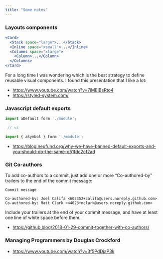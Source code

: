 ```yaml
---
title: "Some notes"
---
```


### Layouts components

```jsx
<Card>
  <Stack space="large">...</Stack>
  <Inline space="xsmall">...</Inline>
  <Columns space="xlarge">
    <Column>...</Column>
  </Columns>
</Card>
```

For a long time I was wondering which is the best strategy to define
reusable visual components. I found this presentation that I like a lot:

- https://www.youtube.com/watch?v=7iMElBsRto4
- https://styled-system.com/

### Javascript default exports

```javascript
import aDefault form './module';

 // vs

import { aSymbol } form './module';
```

- https://blog.neufund.org/why-we-have-banned-default-exports-and-you-should-do-the-same-d51fdc2cf2ad


### Git Co-authors

To add co-authors to a commit, just add one or more “Co-authored-by” trailers to the end of the commit message:

```
Commit message

Co-authored-by: Joel Califa <602352+califa@users.noreply.github.com>
Co-authored-by: Matt Clark <44023+mclark@users.noreply.github.com>
```

Include your trailers at the end of your commit message, and have at least one line of white space before them.


- https://github.blog/2018-01-29-commit-together-with-co-authors/


### Managing Programmers by Douglas Crockford

- https://www.youtube.com/watch?v=3f5PdDjaP3k